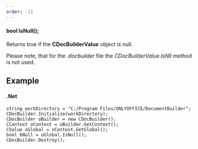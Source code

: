 ```yaml
---
order: -11
---
```

#### bool IsNull();

Returns true if the **CDocBuilderValue** object is null.

Please note, that for the *.docbuilder* file the *CDocBuilderValue.IsNll* method is not used.

## Example

#### .Net

```
string workDirectory = "C:/Program Files/ONLYOFFICE/DocumentBuilder";
CDocBuilder.Initialize(workDirectory);
CDocBuilder oBuilder = new CDocBuilder();
CContext oContext = oBuilder.GetContext();
CValue oGlobal = oContext.GetGlobal();
bool bNull = oGlobal.IsNull();
CDocBuilder.Destroy();
```

